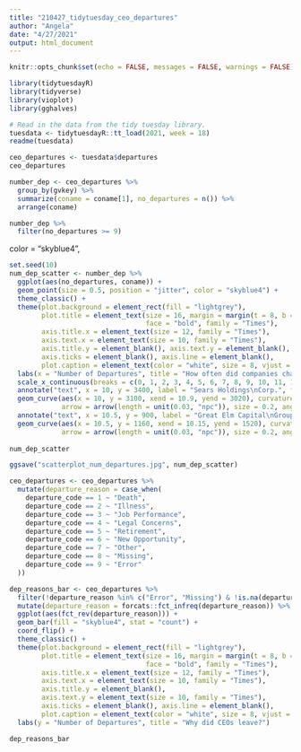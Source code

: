 ```yaml
---
title: "210427_tidytuesday_ceo_departures"
author: "Angela"
date: "4/27/2021"
output: html_document
---
```


```r
knitr::opts_chunk$set(echo = FALSE, messages = FALSE, warnings = FALSE)
```

```r
library(tidytuesdayR)
library(tidyverse)
library(vioplot)
library(gghalves)
```

```r
# Read in the data from the tidy tuesday library.
tuesdata <- tidytuesdayR::tt_load(2021, week = 18)
readme(tuesdata)
```


```r
ceo_departures <- tuesdata$departures
ceo_departures
```

```r
number_dep <- ceo_departures %>%
  group_by(gvkey) %>%
  summarize(coname = coname[1], no_departures = n()) %>%
  arrange(coname)
```

```r
number_dep %>%
  filter(no_departures >= 9)
```

color = "skyblue4", 
```r
set.seed(10)
num_dep_scatter <- number_dep %>%
  ggplot(aes(no_departures, coname)) +
  geom_point(size = 0.5, position = "jitter", color = "skyblue4") +
  theme_classic() +
  theme(plot.background = element_rect(fill = "lightgrey"),
        plot.title = element_text(size = 16, margin = margin(t = 8, b = 6), 
                                  face = "bold", family = "Times"),
        axis.title.x = element_text(size = 12, family = "Times"), 
        axis.text.x = element_text(size = 10, family = "Times"), 
        axis.title.y = element_blank(), axis.text.y = element_blank(), 
        axis.ticks = element_blank(), axis.line = element_blank(),
        plot.caption = element_text(color = "white", size = 8, vjust = 5.8, family = "Sans"),) +
  labs(x = "Number of Departures", title = "How often did companies change their CEO between 2000 and 2018?") +
  scale_x_continuous(breaks = c(0, 1, 2, 3, 4, 5, 6, 7, 8, 9, 10, 11, 12), labels = c(0, 1, 2, 3, 4, 5, 6, 7, 8, 9, 10, 11, 12)) +
  annotate("text", x = 10, y = 3400, label = "Sears Holdings\nCorp.", family = "Times", fontface = "italic") +
  geom_curve(aes(x = 10, y = 3100, xend = 10.9, yend = 3020), curvature = .4, 
             arrow = arrow(length = unit(0.03, "npc")), size = 0.2, angle = 120) +
  annotate("text", x = 10.5, y = 900, label = "Great Elm Capital\nGroup Inc.", family = "Times", fontface = "italic") +
  geom_curve(aes(x = 10.5, y = 1160, xend = 10.15, yend = 1520), curvature = .4, 
             arrow = arrow(length = unit(0.03, "npc")), size = 0.2, angle = 50)
  
num_dep_scatter

ggsave("scatterplot_num_departures.jpg", num_dep_scatter)
```


```r
ceo_departures <- ceo_departures %>%
  mutate(departure_reason = case_when(
    departure_code == 1 ~ "Death",
    departure_code == 2 ~ "Illness",
    departure_code == 3 ~ "Job Performance",
    departure_code == 4 ~ "Legal Concerns",
    departure_code == 5 ~ "Retirement",
    departure_code == 6 ~ "New Opportunity",
    departure_code == 7 ~ "Other",
    departure_code == 8 ~ "Missing",
    departure_code == 9 ~ "Error"
  ))
```


```r
dep_reasons_bar <- ceo_departures %>%
  filter(!departure_reason %in% c("Error", "Missing") & !is.na(departure_reason)) %>%
  mutate(departure_reason = forcats::fct_infreq(departure_reason)) %>%
  ggplot(aes(fct_rev(departure_reason))) +
  geom_bar(fill = "skyblue4", stat = "count") +
  coord_flip() +
  theme_classic() +
  theme(plot.background = element_rect(fill = "lightgrey"),
        plot.title = element_text(size = 16, margin = margin(t = 8, b = 6), 
                                  face = "bold", family = "Times"),
        axis.title.x = element_text(size = 12, family = "Times"), 
        axis.text.x = element_text(size = 10, family = "Times"), 
        axis.title.y = element_blank(), 
        axis.text.y = element_text(size = 10, family = "Times"), 
        axis.ticks = element_blank(), axis.line = element_blank(),
        plot.caption = element_text(color = "white", size = 8, vjust = 5.8, family = "Sans"),) +
  labs(y = "Number of Departures", title = "Why did CEOs leave?")

dep_reasons_bar
```


```r
```

